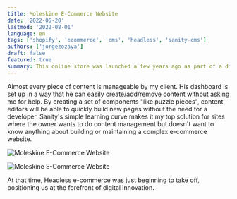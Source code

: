 ```yaml
---
title: Moleskine E-Commerce Website
date: '2022-05-20'
lastmod: '2022-08-01'
language: en
tags: ['shopify', 'ecommerce', 'cms', 'headless', 'sanity-cms']
authors: ['jorgezozaya']
draft: false
featured: true
summary: This online store was launched a few years ago as part of a digital transformation strategy where my clients aimed to harness technology to its fullest potential. At that time, Headless e-commerce was just beginning to take off, positioning us at the forefront of digital innovation.
---
```


Almost every piece of content is manageable by my client. His dashboard is set up in a way that he can easily create/add/remove content without asking me for help. By creating a set of components "like puzzle pieces", content editors will be able to quickly build new pages without the need for a developer. Sanity's simple learning curve makes it my top solution for sites where the owner wants to do content management but doesn't want to know anything about building or maintaining a complex e-commerce website.

![Moleskine E-Commerce Website](https://www.upwork.com/att/download/portfolio/persons/uid/1065296215887093760/profile/projects/files/74853d6d-d3b3-48d2-ae11-4265a6453c59)

![Moleskine E-Commerce Website](https://www.upwork.com/att/download/portfolio/persons/uid/1065296215887093760/profile/projects/files/a1773350-d893-4535-99d0-e1277eba7cc9)


At that time, Headless e-commerce was just beginning to take off, positioning us at the forefront of digital innovation.